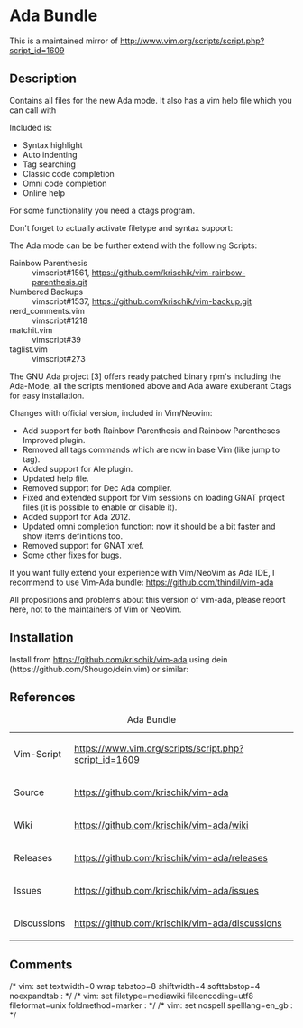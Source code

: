 = Ada Bundle =

This is a maintained mirror of http://www.vim.org/scripts/script.php?script_id=1609

== Description ==

Contains all files for the new Ada mode. It also has a vim help file which you can call with

{{code|lang=vim|
:help ada.txt.
}}

Included is:

* Syntax highlight
* Auto indenting
* Tag searching
* Classic code completion
* Omni code completion
* Online help

For some functionality you need a ctags program.

Don't forget to actually activate filetype and syntax support:

{{code|lang=vim|
:filetype plugin indent on
:syntax enable
}}

The Ada mode can be be further extend with the following Scripts:

; Rainbow Parenthesis
:   vimscript#1561, https://github.com/krischik/vim-rainbow-parenthesis.git
; Numbered Backups
:   vimscript#1537, https://github.com/krischik/vim-backup.git
; nerd_comments.vim
:   vimscript#1218
; matchit.vim
:   vimscript#39
; taglist.vim
:   vimscript#273

The GNU Ada project [3] offers ready patched binary rpm's including the Ada-Mode, all the scripts mentioned above and Ada aware exuberant Ctags for easy installation.

Changes with official version, included in Vim/Neovim:

* Add support for both Rainbow Parenthesis and Rainbow Parentheses Improved plugin.
* Removed all tags commands which are now in base Vim (like jump to tag).
* Added support for Ale plugin.
* Updated help file.
* Removed support for Dec Ada compiler.
* Fixed and extended support for Vim sessions on loading GNAT project files (it is possible to enable or disable it).
* Added support for Ada 2012.
* Updated omni completion function: now it should be a bit faster and show items definitions too.
* Removed support for GNAT xref.
* Some other fixes for bugs.

If you want fully extend your experience with Vim/NeoVim as Ada IDE, I recommend to use Vim-Ada bundle: https://github.com/thindil/vim-ada

All propositions and problems about this version of vim-ada, please report here, not to the maintainers of Vim or NeoVim.

== Installation ==

Install from https://github.com/krischik/vim-ada using dein (https://github.com/Shougo/dein.vim) or similar:

{{code|lang=vim|
call dein#begin('$HOME/vimfiles/bundles')
call dein#add('krischik/vim-ada')
call dein#end()
call dein#install()
}}

== References ==

{|
|+ Ada Bundle
|-
| Vim-Script	|| https://www.vim.org/scripts/script.php?script_id=1609
|-
| Source	|| https://github.com/krischik/vim-ada
|-
| Wiki		|| https://github.com/krischik/vim-ada/wiki
|-
| Releases	|| https://github.com/krischik/vim-ada/releases
|-
| Issues	|| https://github.com/krischik/vim-ada/issues
|-
| Discussions	|| https://github.com/krischik/vim-ada/discussions
|}

== Comments ==

/* vim: set textwidth=0 wrap tabstop=8 shiftwidth=4 softtabstop=4 noexpandtab : */
/* vim: set filetype=mediawiki fileencoding=utf8 fileformat=unix foldmethod=marker : */
/* vim: set nospell spelllang=en_gb : */
